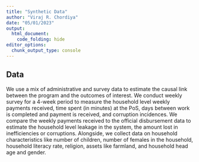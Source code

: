 ```yaml
---
title: "Synthetic Data"
author: "Viraj R. Chordiya"
date: "05/01/2023"
output: 
  html_document:
    code_folding: hide
editor_options: 
  chunk_output_type: console
---
```



## Data

We use a mix of administrative and survey data to estimate the causal link between the program and the outcomes of interest. We conduct weekly survey for a 4-week period to measure the household level weekly payments received, time spent (in minutes) at the PoS, days between work is completed and payment is received, and corruption incidences. We compare the weekly payments received to the official disbursement data to estimate the household level leakage in the system, the amount lost in inefficiencies or corruptions. Alongside, we collect data on household characteristics like number of children, number of females in the household, household literacy rate, religion, assets like farmland, and household head age and gender. 
